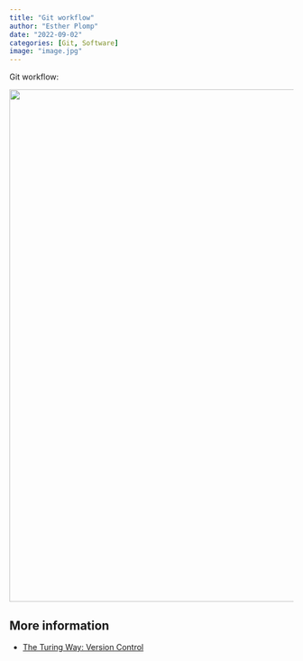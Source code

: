 ```yaml
---
title: "Git workflow"
author: "Esther Plomp"
date: "2022-09-02"
categories: [Git, Software]
image: "image.jpg"
---
```


Git workflow:

![](git-workflow){fig-alt="Local environment consisting of working directory, staging, stash, and local repository. Specific actions, including pull, add, commit can be done between specific git compartments. There's also a remote environment" width="909"}

## More information

-   [The Turing Way: Version Control](https://the-turing-way.netlify.app/reproducible-research/vcs.html)
